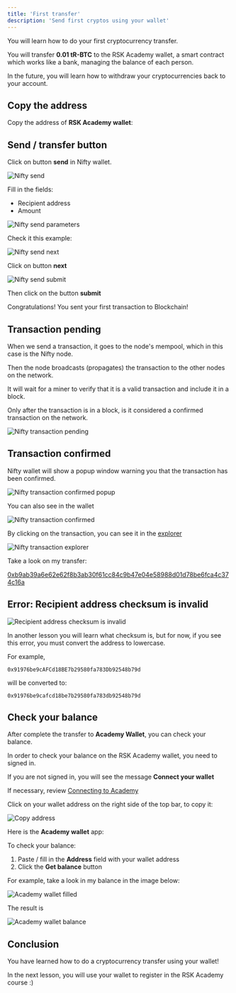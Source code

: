 ---
title: 'First transfer'
description: 'Send first cryptos using your wallet'
---

You will learn how to do your first cryptocurrency transfer.

You will transfer **0.01 tR-BTC** to the RSK Academy wallet, a smart contract
which works like a bank, managing the balance of each person.

In the future, you will learn how to withdraw your cryptocurrencies back to your account.

## Copy the address

Copy the address of **RSK Academy wallet**:

<WalletAddress />

## Send / transfer button

Click on button **send** in Nifty wallet.

![Nifty send](/img/courses/dev/01/first-transfer/image-01.png)

Fill in the fields:

- Recipient address
- Amount

![Nifty send parameters](/img/courses/dev/01/first-transfer/image-02.png)

Check it this example:

![Nifty send next](/img/courses/dev/01/first-transfer/image-03.png)

Click on button **next**

![Nifty send submit](/img/courses/dev/01/first-transfer/image-05.png)

Then click on the button **submit**

Congratulations! You sent your first transaction to Blockchain!

## Transaction pending

When we send a transaction, it goes to the node's mempool, which in this case is the Nifty node.

Then the node broadcasts (propagates) the transaction to the other nodes on the network.

It will wait for a miner to verify that it is a valid transaction and include it in a block.

Only after the transaction is in a block, is it considered a confirmed transaction on the network.

![Nifty transaction pending](/img/courses/dev/01/first-transfer/image-06.png)

## Transaction confirmed

Nifty wallet will show a popup window warning you that the transaction has been confirmed.

![Nifty transaction confirmed popup](/img/courses/dev/01/first-transfer/image-07.png)

You can also see in the wallet

![Nifty transaction confirmed](/img/courses/dev/01/first-transfer/image-08.png)

By clicking on the transaction, you can see it in the [explorer](https://explorer.testnet.rsk.co/)

![Nifty transaction explorer](/img/courses/dev/01/first-transfer/image-09.png)

Take a look on my transfer:

[0xb9ab39a6e62e62f8b3ab30f61cc84c9b47e04e58988d01d78be6fca4c374c16a](https://explorer.testnet.rsk.co/tx/0xb9ab39a6e62e62f8b3ab30f61cc84c9b47e04e58988d01d78be6fca4c374c16a)

## Error: Recipient address checksum is invalid

![Recipient address checksum is invalid](/img/courses/dev/01/first-transfer/image-04.png)

In another lesson you will learn what checksum is,
but for now, if you see this error,
you must convert the address to lowercase.

For example,

`0x91976be9cAFCd18BE7b29580fa783Db92548b79d`

will be converted to:

`0x91976be9cafcd18be7b29580fa783db92548b79d`

<LowerCase />

## Check your balance

After complete the transfer to **Academy Wallet**,
you can check your balance.

In order to check your balance on the RSK Academy wallet, you need to signed in.

If you are not signed in, you will see the message **Connect your wallet**

If necessary, review
[Connecting to Academy](/courses/dev/01/connecting-to-academy)

Click on your wallet address on the right side of the top bar,
to copy it:

![Copy address](/img/courses/dev/01/first-transfer/image-14.png)

Here is the **Academy wallet** app:

<AcademyWallet />

To check your balance:

1. Paste / fill in the **Address** field with your wallet address
2. Click the **Get balance** button

For example, take a look in my balance in the image below:

![Academy wallet filled](/img/courses/dev/01/first-transfer/image-12.png)

The result is

![Academy wallet balance](/img/courses/dev/01/first-transfer/image-13.png)

## Conclusion

You have learned how to do a cryptocurrency transfer using your wallet!

In the next lesson, you will use your wallet to register in the RSK Academy course :)
